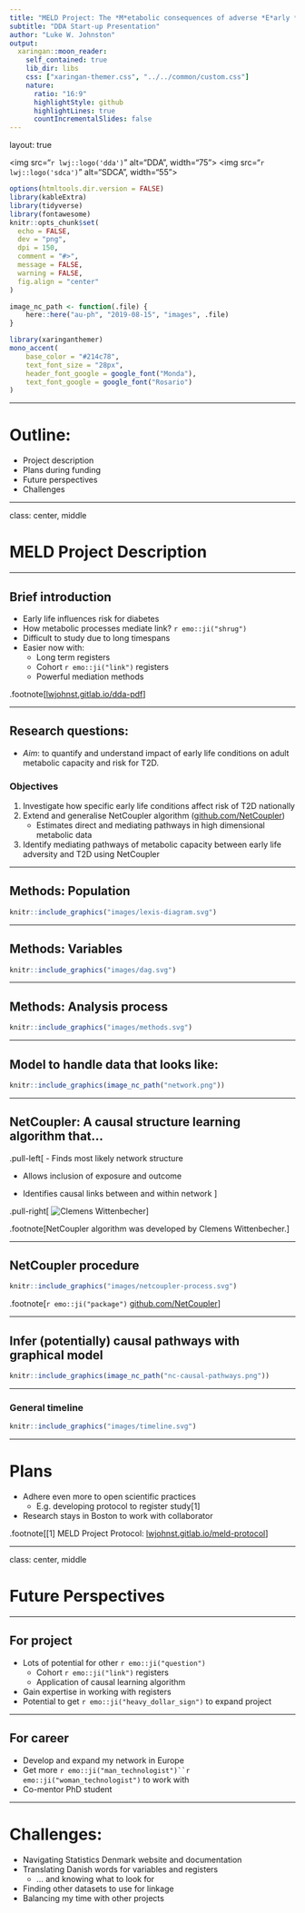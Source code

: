 ```yaml
---
title: "MELD Project: The *M*etabolic consequences of adverse *E*arly *L*ife conditions and subsequent risk for adult type 2 *D*iabetes"
subtitle: "DDA Start-up Presentation"
author: "Luke W. Johnston"
output:
  xaringan::moon_reader:
    self_contained: true
    lib_dir: libs
    css: ["xaringan-themer.css", "../../common/custom.css"]
    nature:
      ratio: "16:9"
      highlightStyle: github
      highlightLines: true
      countIncrementalSlides: false
---
```


layout: true

<div class="my-footer">
<span>
<img src="`r lwj::logo('dda')`" alt="DDA", width="75">
<img src="`r lwj::logo('sdca')`" alt="SDCA", width="55"> 
</span>
</div> 

```r
options(htmltools.dir.version = FALSE)
library(kableExtra)
library(tidyverse)
library(fontawesome)
knitr::opts_chunk$set(
  echo = FALSE,
  dev = "png",
  dpi = 150,
  comment = "#>",
  message = FALSE,
  warning = FALSE,
  fig.align = "center"
)

image_nc_path <- function(.file) {
    here::here("au-ph", "2019-08-15", "images", .file)
}
```

```r
library(xaringanthemer)
mono_accent(
    base_color = "#214c78",
    text_font_size = "28px",
    header_font_google = google_font("Monda"),
    text_font_google = google_font("Rosario")
)
```

---

# Outline:

- Project description
- Plans during funding
- Future perspectives
- Challenges

---

class: center, middle

# MELD Project Description

---

## Brief introduction

- Early life influences risk for diabetes
- How metabolic processes mediate link? `r emo::ji("shrug")`
- Difficult to study due to long timespans
- Easier now with:
    - Long term registers
    - Cohort `r emo::ji("link")` registers
    - Powerful mediation methods

.footnote[[lwjohnst.gitlab.io/dda-pdf](https://lwjohnst.gitlab.io/dda-pdf/)]

---

## Research questions:

- *Aim*: to quantify and understand impact of early life conditions on adult
metabolic capacity and risk for T2D.

### Objectives

1. Investigate how specific early life conditions affect risk of T2D nationally
1. Extend and generalise NetCoupler algorithm 
([github.com/NetCoupler](https://github.com/NetCoupler/NetCoupler))
    - Estimates direct and mediating pathways in high dimensional metabolic data
1. Identify mediating pathways of metabolic capacity between early
life adversity and T2D using NetCoupler

---

## Methods: Population

```r
knitr::include_graphics("images/lexis-diagram.svg")
```

---

## Methods: Variables

```r
knitr::include_graphics("images/dag.svg")
```

---

## Methods: Analysis process

```r
knitr::include_graphics("images/methods.svg")
```

---

## Model to handle data that looks like:

```r
knitr::include_graphics(image_nc_path("network.png"))
```

---

## NetCoupler: A causal structure learning algorithm that...

.pull-left[
- Finds most likely network structure

- Allows inclusion of exposure and outcome

- Identifies causal links between and within network
]

.pull-right[
![Clemens Wittenbecher](https://avatars3.githubusercontent.com/u/33724052?size=250)
]

.footnote[NetCoupler algorithm was developed by Clemens Wittenbecher.]

---

## NetCoupler procedure

```r
knitr::include_graphics("images/netcoupler-process.svg")
```

.footnote[`r emo::ji("package")` [github.com/NetCoupler](https://github.com/NetCoupler)]

---

## Infer (potentially) causal pathways with graphical model

```r
knitr::include_graphics(image_nc_path("nc-causal-pathways.png"))
```

---

### General timeline 

```r
knitr::include_graphics("images/timeline.svg")
```

---

# Plans

- Adhere even more to open scientific practices
    - E.g. developing protocol to register study[1]
- Research stays in Boston to work with collaborator

.footnote[[1] MELD Project Protocol: [lwjohnst.gitlab.io/meld-protocol](https://lwjohnst.gitlab.io/meld-protocol)]

---

class: center, middle

# Future Perspectives

---

## For project

- Lots of potential for other `r emo::ji("question")`
    - Cohort `r emo::ji("link")` registers
    - Application of causal learning algorithm
- Gain expertise in working with registers
- Potential to get `r emo::ji("heavy_dollar_sign")` to expand project

---

## For career

- Develop and expand my network in Europe
- Get more `r emo::ji("man_technologist")``r emo::ji("woman_technologist")` to work with
- Co-mentor PhD student

---

# Challenges:

- Navigating Statistics Denmark website and documentation 
- Translating Danish words for variables and registers 
    - ... and knowing what to look for
- Finding other datasets to use for linkage
- Balancing my time with other projects
